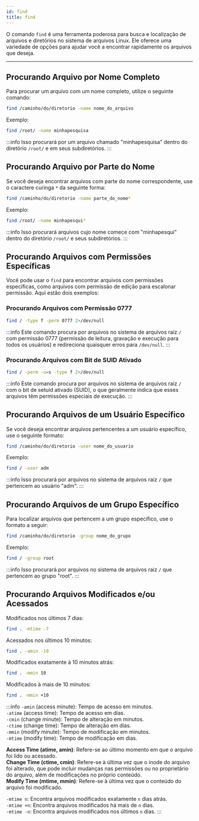 ```yaml
---
id: find
title: find
---
```


O comando `find` é uma ferramenta poderosa para busca e localização de arquivos
e diretórios no sistema de arquivos Linux. Ele oferece uma variedade de opções
para ajudar você a encontrar rapidamente os arquivos que deseja.

---

## Procurando Arquivo por Nome Completo

Para procurar um arquivo com um nome completo, utilize o seguinte comando:

```bash
find /caminho/do/diretorio -name nome_do_arquivo
```

Exemplo:

```bash
find /root/ -name minhapesquisa
```

:::info
Isso procurará por um arquivo chamado "minhapesquisa" dentro do diretório
`/root/` e em seus subdiretórios.
:::

## Procurando Arquivo por Parte do Nome

Se você deseja encontrar arquivos com parte do nome correspondente, use o
caractere curinga `*` da seguinte forma:

```bash
find /caminho/do/diretorio -name parte_do_nome*
```

Exemplo:

```bash
find /root/ -name minhapesqui*
```

:::info
Isso procurará arquivos cujo nome comece com "minhapesqui" dentro do diretório
`/root/` e seus subdiretórios.
:::

## Procurando Arquivos com Permissões Específicas

Você pode usar o `find` para encontrar arquivos com permissões específicas, como
arquivos com permissão de edição para escalonar permissão. Aqui estão dois
exemplos:

### Procurando Arquivos com Permissão 0777

```bash
find / -type f -perm 0777 2>/dev/null
```

:::info
Este comando procura por arquivos no sistema de arquivos raiz `/` com permissão
0777 (permissão de leitura, gravação e execução para todos os usuários) e
redireciona quaisquer erros para `/dev/null`.
:::

### Procurando Arquivos com Bit de SUID Ativado

```bash
find / -perm -u=s -type f 2>/dev/null
```

:::info
Este comando procura por arquivos no sistema de arquivos raiz `/` com o bit de
setuid ativado (SUID), o que geralmente indica que esses arquivos têm permissões
especiais de execução.
:::

## Procurando Arquivos de um Usuário Específico

Se você deseja encontrar arquivos pertencentes a um usuário específico, use o
seguinte formato:

```bash
find /caminho/do/diretorio -user nome_do_usuario
```

Exemplo:

```bash
find / -user adm
```

:::info
Isso procurará por arquivos no sistema de arquivos raiz `/` que pertencem ao
usuário "adm".
:::

## Procurando Arquivos de um Grupo Específico

Para localizar arquivos que pertencem a um grupo específico, use o formato a
seguir:

```bash
find /caminho/do/diretorio -group nome_do_grupo
```

Exemplo:

```bash
find / -group root
```

:::info
Isso procurará por arquivos no sistema de arquivos raiz `/` que pertencem ao
grupo "root".
:::

## Procurando Arquivos Modificados e/ou Acessados

Modificados nos últimos 7 dias:

```bash
find . -mtime -7
```

Acessados nos últimos 10 minutos:

```bash
find . -amin -10
```

Modificados exatamente à 10 minutos atrás:

```bash
find . -mmin 10
```

Modificados à mais de 10 minutos:

```bash
find . -mmin +10
```

:::info
`-amin` (access minute): Tempo de acesso em minutos.  
`-atime` (access time): Tempo de acesso em dias.  
`-cmin` (change minute): Tempo de alteração em minutos.  
`-ctime` (change time): Tempo de alteração em dias.  
`-mmin` (modify minute): Tempo de modificação em minutos.  
`-mtime` (modify time): Tempo de modificação em dias.

**Access Time (atime, amin)**: Refere-se ao último momento em que o arquivo foi lido
ou acessado.  
**Change Time (ctime, cmin)**: Refere-se à última vez que o inode do arquivo foi
alterado, que pode incluir mudanças nas permissões ou no proprietário do
arquivo, além de modificações no próprio conteúdo.  
**Modify Time (mtime, mmin)**: Refere-se à última vez que o conteúdo do arquivo foi
modificado.

`-mtime n`: Encontra arquivos modificados exatamente `n` dias atrás.  
`-mtime +n`: Encontra arquivos modificados há mais de `n` dias.  
`-mtime -n`: Encontra arquivos modificados nos últimos `n` dias.
:::
